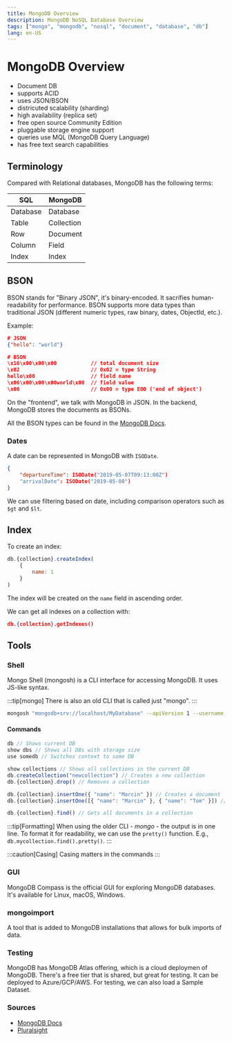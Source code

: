 ```yaml
---
title: MongoDB Overview
description: MongoDB NoSQL Database Overview
tags: ["mongo", "mongodb", "nosql", "document", "database", "db"]
lang: en-US
---
```



# MongoDB Overview

- Document DB
- supports ACID
- uses JSON/BSON
- districuted scalability (sharding)
- high availability (replica set)
- free open source Community Edition
- pluggable storage engine support
- queries use MQL (MongoDB Query Language)
- has free text search capabilities

## Terminology

Compared with Relational databases, MongoDB has the following terms:

|SQL|MongoDB|
|-|-|
|Database|Database|
|Table|Collection|
|Row|Document|
|Column|Field|
|Index|Index|

## BSON

BSON stands for "Binary JSON", it's binary-encoded. It sacrifies
human-readability for performance. BSON supports more data types than
traditional JSON (different numeric types, raw binary, dates, ObjectId, etc.). 

Example:

```json
# JSON
{"hello": "world"}

# BSON
\x16\x00\x00\x00           // total document size
\x02                       // 0x02 = type String
hello\x00                  // field name
\x06\x00\x00\x00world\x00  // field value
\x00                       // 0x00 = type EOO ('end of object')
```

On the "frontend", we talk with MongoDB in JSON. In the backend, MongoDB stores
the documents as BSONs.

All the BSON types can be found in the [MongoDB
Docs](https://www.mongodb.com/docs/manual/reference/bson-types/).

### Dates

A date can be represented in MongoDB with `ISODate`.

```json
{
    "departureTime": ISODate("2019-05-07T09:13:00Z")
    "arrivalDate": ISODate("2019-05-08")
}
```

We can use filtering based on date, including comparison operators such as
`$gt` and `$lt`.

## Index

To create an index:

```js
db.{collection}.createIndex(
    {
        name: 1
    }
)
```

The index will be created on the `name` field in ascending order.

We can get all indexes on a collection with:

```json
db.{collection}.getIndexes()
```

## Tools

### Shell

Mongo Shell (mongosh) is a CLI interface for accessing MongoDB. It uses JS-like
syntax.

:::tip[mongo]
There is also an old CLI that is called just "mongo".
:::

```sh
mongosh "mongodb+srv://localhost/MyDatabase" --apiVersion 1 --username "myuser" --password "mypass"
```

#### Commands

```js
db // Shows current DB
show dbs // Shows all DBs with storage size
use somedb // Switches context to some DB

show collections // Shows all collections in the current DB
db.createCollection("newcollection") // Creates a new collection
db.{collection}.drop() // Removes a collection

db.{collection}.insertOne({ "name": "Marcin" }) // Creates a document
db.{collection}.insertOne([{ "name": "Marcin" }, { "name": "Tom" }]) // Creates documents

db.{collection}.find() // Gets all documents in a collection

```

:::tip[Formatting]
When using the older CLI - *mongo* - the output is in one line. To format it for
readability, we can use the `pretty()` function. E.g.,
`db.mycollection.find().pretty()`.
:::

:::caution[Casing]
Casing matters in the commands
:::

### GUI

MongoDB Compass is the official GUI for exploring MongoDB databases. It's
available for Linux, macOS, Windows.

### mongoimport

A tool that is added to MongoDB installations that allows for bulk imports of
data.

### Testing

MongoDB has MongoDB Atlas offering, which is a cloud deploymen of MongoDB.
There's a free tier that is shared, but great for testing. It can be deployed to
Azure/GCP/AWS. For testing, we can also load a Sample Dataset.

### Sources

- [MongoDB Docs](https://www.mongodb.com/docs/)
- [Pluralsight](https://app.pluralsight.com/paths/skill/querying-and-modifying-data-in-mongodb)